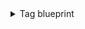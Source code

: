 <details>
<summary>Tag blueprint</summary>

```json showLineNumbers

{
  "identifier": "tag",
  "title": "Tag",
  "icon": "Github",
  "schema": {
    "properties": {
      "commit_sha": {
        "icon": "DefaultProperty",
        "type": "string",
        "title": "Commit sha"
      }
    },
    "required": []
  },
  "mirrorProperties": {},
  "calculationProperties": {},
  "aggregationProperties": {},
  "relations": {
    "service": {
      "title": "Service",
      "target": "service",
      "required": false,
      "many": false
    }
  }
}
```

</details>
